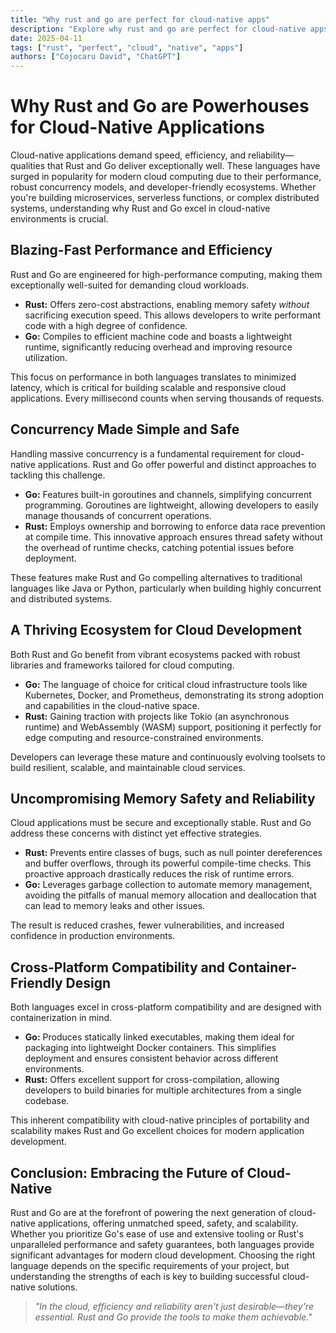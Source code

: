 ```yaml
---
title: "Why rust and go are perfect for cloud-native apps"
description: "Explore why rust and go are perfect for cloud-native apps in this detailed guide, offering insights, strategies, and practical tips to enhance your understanding and application of the topic."
date: 2025-04-11
tags: ["rust", "perfect", "cloud", "native", "apps"]
authors: ["Cojocaru David", "ChatGPT"]
---
```


# Why Rust and Go are Powerhouses for Cloud-Native Applications

Cloud-native applications demand speed, efficiency, and reliability—qualities that Rust and Go deliver exceptionally well. These languages have surged in popularity for modern cloud computing due to their performance, robust concurrency models, and developer-friendly ecosystems. Whether you're building microservices, serverless functions, or complex distributed systems, understanding why Rust and Go excel in cloud-native environments is crucial.

## Blazing-Fast Performance and Efficiency

Rust and Go are engineered for high-performance computing, making them exceptionally well-suited for demanding cloud workloads.

- **Rust:** Offers zero-cost abstractions, enabling memory safety _without_ sacrificing execution speed. This allows developers to write performant code with a high degree of confidence.
- **Go:** Compiles to efficient machine code and boasts a lightweight runtime, significantly reducing overhead and improving resource utilization.

This focus on performance in both languages translates to minimized latency, which is critical for building scalable and responsive cloud applications. Every millisecond counts when serving thousands of requests.

## Concurrency Made Simple and Safe

Handling massive concurrency is a fundamental requirement for cloud-native applications. Rust and Go offer powerful and distinct approaches to tackling this challenge.

- **Go:** Features built-in goroutines and channels, simplifying concurrent programming. Goroutines are lightweight, allowing developers to easily manage thousands of concurrent operations.
- **Rust:** Employs ownership and borrowing to enforce data race prevention at compile time. This innovative approach ensures thread safety without the overhead of runtime checks, catching potential issues before deployment.

These features make Rust and Go compelling alternatives to traditional languages like Java or Python, particularly when building highly concurrent and distributed systems.

## A Thriving Ecosystem for Cloud Development

Both Rust and Go benefit from vibrant ecosystems packed with robust libraries and frameworks tailored for cloud computing.

- **Go:** The language of choice for critical cloud infrastructure tools like Kubernetes, Docker, and Prometheus, demonstrating its strong adoption and capabilities in the cloud-native space.
- **Rust:** Gaining traction with projects like Tokio (an asynchronous runtime) and WebAssembly (WASM) support, positioning it perfectly for edge computing and resource-constrained environments.

Developers can leverage these mature and continuously evolving toolsets to build resilient, scalable, and maintainable cloud services.

## Uncompromising Memory Safety and Reliability

Cloud applications must be secure and exceptionally stable. Rust and Go address these concerns with distinct yet effective strategies.

- **Rust:** Prevents entire classes of bugs, such as null pointer dereferences and buffer overflows, through its powerful compile-time checks. This proactive approach drastically reduces the risk of runtime errors.
- **Go:** Leverages garbage collection to automate memory management, avoiding the pitfalls of manual memory allocation and deallocation that can lead to memory leaks and other issues.

The result is reduced crashes, fewer vulnerabilities, and increased confidence in production environments.

## Cross-Platform Compatibility and Container-Friendly Design

Both languages excel in cross-platform compatibility and are designed with containerization in mind.

- **Go:** Produces statically linked executables, making them ideal for packaging into lightweight Docker containers. This simplifies deployment and ensures consistent behavior across different environments.
- **Rust:** Offers excellent support for cross-compilation, allowing developers to build binaries for multiple architectures from a single codebase.

This inherent compatibility with cloud-native principles of portability and scalability makes Rust and Go excellent choices for modern application development.

## Conclusion: Embracing the Future of Cloud-Native

Rust and Go are at the forefront of powering the next generation of cloud-native applications, offering unmatched speed, safety, and scalability. Whether you prioritize Go's ease of use and extensive tooling or Rust's unparalleled performance and safety guarantees, both languages provide significant advantages for modern cloud development. Choosing the right language depends on the specific requirements of your project, but understanding the strengths of each is key to building successful cloud-native solutions.

> _"In the cloud, efficiency and reliability aren't just desirable—they're essential. Rust and Go provide the tools to make them achievable."_
